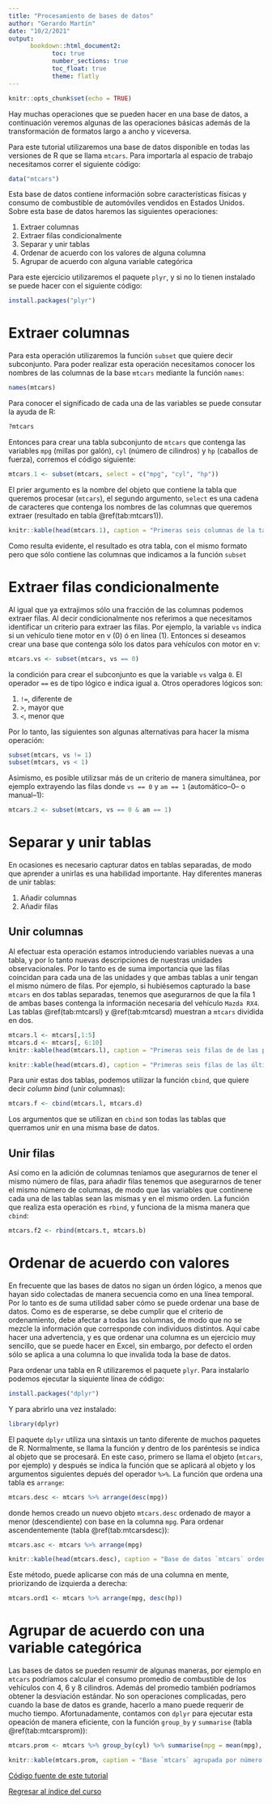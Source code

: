 ```yaml
---
title: "Procesamiento de bases de datos"
author: "Gerardo Martín"
date: "10/2/2021"
output: 
      bookdown::html_document2:
            toc: true 
            number_sections: true
            toc_float: true
            theme: flatly
---
```


```r
knitr::opts_chunk$set(echo = TRUE)
```

Hay muchas operaciones que se pueden hacer en una base de datos, a continuación veremos algunas de las operaciones básicas además de la transformación de formatos largo a ancho y viceversa.

Para este tutorial utilizaremos una base de datos disponible en todas las versiones de R que se llama `mtcars`. Para importarla al espacio de trabajo necesitamos correr el siguiente código:

```r
data("mtcars")
```

Esta base de datos contiene información sobre características físicas y consumo de combustible de automóviles vendidos en Estados Unidos. Sobre esta base de datos haremos las siguientes operaciones:

1. Extraer columnas
2. Extraer filas condicionalmente
3. Separar y unir tablas
4. Ordenar de acuerdo con los valores de alguna columna
5. Agrupar de acuerdo con alguna variable categórica

Para este ejercicio utilizaremos el paquete `plyr`, y si no lo tienen instalado se puede hacer con el siguiente código:

```r
install.packages("plyr")
```

# Extraer columnas

Para esta operación utilizaremos la función `subset` que quiere decir subconjunto. Para poder realizar esta operación necesitamos conocer los nombres de las columnas de la base `mtcars` mediante la función `names`:

```r
names(mtcars)
```

Para conocer el significado de cada una de las variables se puede consutar la ayuda de R:

```r
?mtcars
```

Entonces para crear una tabla subconjunto de `mtcars` que contenga las variables `mpg` (millas por galón), `cyl` (número de cilindros) y `hp` (caballos de fuerza), corremos el código siguiente:

```r
mtcars.1 <- subset(mtcars, select = c("mpg", "cyl", "hp"))
```

El prier argumento es la nombre del objeto que contiene la tabla que queremos procesar (`mtcars`), el segundo argumento, `select` es una cadena de caracteres que contenga los nombres de las columnas que queremos extraer (resultado en tabla \@ref(tab:mtcars1)).

```r
knitr::kable(head(mtcars.1), caption = "Primeras seis columnas de la tabla subconjunto de `mtcars` con las columnas `mpg`, `cyl` y `hp`.")
```

Como resulta evidente, el resultado es otra tabla, con el mismo formato pero que sólo contiene las columnas que indicamos a la función `subset`

# Extraer filas condicionalmente

Al igual que ya extrajimos sólo una fracción de las columnas podemos extraer filas. Al decir condicionalmente nos referimos a que necesitamos identificar un criterio para extraer las filas. Por ejemplo, la variable `vs` indica si un vehículo tiene motor en v (0) ó en línea (1). Entonces si deseamos crear una base que contenga sólo los datos para vehículos con motor en v:

```r
mtcars.vs <- subset(mtcars, vs == 0)
```

la condición para crear el subconjunto es que la variable `vs` valga `0`. El operador `==` es de tipo lógico e indica igual a. Otros operadores lógicos son:

1. `!=`, diferente de
2. `>`, mayor que
3. `<`, menor que

Por lo tanto, las siguientes son algunas alternativas para hacer la misma operación:

```r
subset(mtcars, vs != 1)
subset(mtcars, vs < 1)
```

Asimismo, es posible utilizsar más de un criterio de manera simultánea, por ejemplo extrayendo las filas donde `vs == 0` y `am == 1` (automático--0-- o manual--1):

```r
mtcars.2 <- subset(mtcars, vs == 0 & am == 1)
```

# Separar y unir tablas

En ocasiones es necesario capturar datos en tablas separadas, de modo que aprender a unirlas es una habilidad importante. Hay diferentes maneras de unir tablas:

1. Añadir columnas
2. Añadir filas

## Unir columnas

Al efectuar esta operación estamos introduciendo variables nuevas a una tabla, y por lo tanto nuevas descripciones de nuestras unidades observacionales. Por lo tanto es de suma importancia que las filas coincidan para cada una de las unidades y que ambas tablas a unir tengan el mismo número de filas. Por ejemplo, si hubiésemos capturado la base `mtcars` en dos tablas separadas, tenemos que asegurarnos de que la fila 1 de ambas bases contenga la información necesaria del vehículo `Mazda RX4`. Las tablas \@ref(tab:mtcarsl) y \@ref(tab:mtcarsd) muestran a `mtcars` dividida en dos.

```r
mtcars.l <- mtcars[,1:5]
mtcars.d <- mtcars[, 6:10]
knitr::kable(head(mtcars.l), caption = "Primeras seis filas de de las primeras cinco columnas de `mtcars`.")
```

```r
knitr::kable(head(mtcars.d), caption = "Primeras seis filas de las últimas cinco columnas de `mtcars`.")
```

Para unir estas dos tablas, podemos utilizar la función `cbind`, que quiere decir *column bind* (unir columnas):

```r
mtcars.f <- cbind(mtcars.l, mtcars.d)
```

Los argumentos que se utilizan en `cbind` son todas las tablas que querramos unir en una misma base de datos.

## Unir filas

Así como en la adición de columnas teníamos que asegurarnos de tener el mismo número de filas, para añadir filas tenemos que asegurarnos de tener el mismo número de columnas, de modo que las variables que continene cada una de las tablas sean las mismas y en el mismo orden. La función que realiza esta operación es `rbind`, y funciona de la misma manera que `cbind`:

```r
mtcars.f2 <- rbind(mtcars.t, mtcars.b)
```

# Ordenar de acuerdo con valores

En frecuente que las bases de datos no sigan un órden lógico, a menos que hayan sido colectadas de manera secuencia como en una línea temporal. Por lo tanto es de suma utilidad saber cómo se puede ordenar una base de datos. Como es de esperarse, se debe cumplir que el criterio de ordenamiento, debe afectar a todas las columnas, de modo que no se mezcle la información que corresponde con individuos distintos. Aquí cabe hacer una advertencia, y es que ordenar una columna es un ejercicio muy sencillo, que se puede hacer en Excel, sin embargo, por defecto el orden sólo se aplica a una columna lo que invalida toda la base de datos.

Para ordenar una tabla en R utilizaremos el paquete `plyr`. Para instalarlo podemos ejecutar la siquiente línea de código:

```r
install.packages("dplyr")
```

Y para abrirlo una vez instalado:

```r
library(dplyr)
```

El paquete `dplyr` utiliza una sintaxis un tanto diferente de muchos paquetes de R. Normalmente, se llama la función y dentro de los paréntesis se indica al objeto que se procesará. En este caso, primero se llama el objeto (`mtcars`, por ejemplo) y después se indica la función que se aplicará al objeto y los argumentos siguientes depués del operador `%>%`. La función que ordena una tabla es `arrange`:

```r
mtcars.desc <- mtcars %>% arrange(desc(mpg))
```

donde hemos creado un nuevo objeto `mtcars.desc` ordenado de mayor a menor (descendiente) con base en la columna `mpg`. Para ordenar ascendentemente (tabla \@ref(tab:mtcarsdesc)):

```r
mtcars.asc <- mtcars %>% arrange(mpg)
```

```r
knitr::kable(head(mtcars.desc), caption = "Base de datos `mtcars` ordenada con base en la columna `mpg` de mayor a menor.")
```

Este método, puede aplicarse con más de una columna en mente, priorizando de izquierda a derecha:

```r
mtcars.ord1 <- mtcars %>% arrange(mpg, desc(hp))
```

# Agrupar de acuerdo con una variable categórica

Las bases de datos se pueden resumir de algunas maneras, por ejemplo en `mtcars` podríamos calcular el consumo promedio de combustible de los vehículos con 4, 6 y 8 cilindros. Además del promedio también podríamos obtener la desviación estándar. No son operaciones complicadas, pero cuando la base de datos es grande, hacerlo a mano puede requerir de mucho tiempo. Afortunadamente, contamos con `dplyr` para ejecutar esta opeación de manera eficiente, con la función `group_by` y `summarise` (tabla \@ref(tab:mtcarsprom)):

```r
mtcars.prom <- mtcars %>% group_by(cyl) %>% summarise(mpg = mean(mpg), hp = mean(hp))
```

```r
knitr::kable(mtcars.prom, caption = "Base `mtcars` agrupada por número de cilindros en las columnas `mpg` y `hp`.") 
```

[Código fuente de este tutorial](Procesamiento-datos.Rmd)

[Regresar al índice del curso](index.html)
